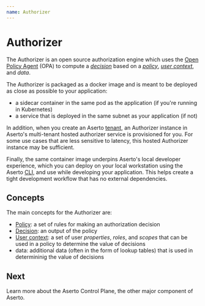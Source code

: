 ```yaml
---
name: Authorizer
---
```


# Authorizer

The Authorizer is an open source authorization engine which uses the 
[Open Policy Agent](https://www.openpolicyagent.org) (OPA) to 
compute a [*decision*](/overview/policy#decision) based on a [*policy*](/overview/policy), 
[*user context*](/overview/policy#user-context), and *data*.

The Authorizer is packaged as a docker image and is meant to be deployed as close as possible 
to your application:
* a sidecar container in the same pod as the application (if you're running in Kubernetes)
* a service that is deployed in the same subnet as your application (if not)

In addition, when you create an Aserto [tenant](/overview/tenant), an Authorizer instance 
in Aserto's multi-tenant hosted authorizer service is provisioned for you. For some use cases that are 
less sensitive to latency, this hosted Authorizer instance may be sufficient.

Finally, the same container image underpins Aserto's local developer experience, which you can 
deploy on your local workstation using the Aserto [CLI](/command-line-interface/introduction), and 
use while developing your application. This helps create a tight development workflow that has no 
external dependencies.

## Concepts

The main concepts for the Authorizer are:
* [Policy](/overview/policy): a set of rules for making an authorization decision
* [Decision](/overview/policy#decision): an output of the policy
* [User context](/overview/policy#user-context): a set of user *properties*, *roles*, and *scopes* that can be used in a policy to determine the value of decisions
* data: additional data (often in the form of lookup tables) that is used in determininig the value of decisions

## Next

Learn more about the Aserto Control Plane, the other major component of Aserto.
